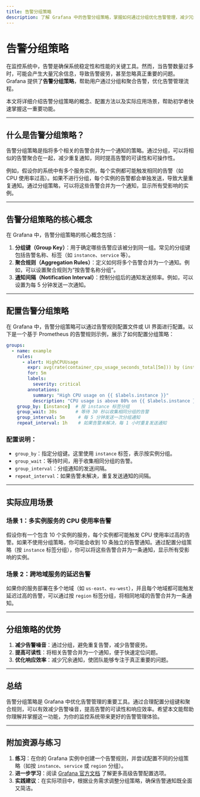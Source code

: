 ```yaml
---
title: 告警分组策略
description: 了解 Grafana 中的告警分组策略，掌握如何通过分组优化告警管理，减少冗余告警并提高响应效率。
---
```


# 告警分组策略

在监控系统中，告警是确保系统稳定性和性能的关键工具。然而，当告警数量过多时，可能会产生大量冗余信息，导致告警疲劳，甚至忽略真正重要的问题。Grafana 提供了**告警分组策略**，帮助用户通过分组和聚合告警，优化告警管理流程。

本文将详细介绍告警分组策略的概念、配置方法以及实际应用场景，帮助初学者快速掌握这一重要功能。

---

## 什么是告警分组策略？

告警分组策略是指将多个相关的告警合并为一个通知的策略。通过分组，可以将相似的告警聚合在一起，减少重复通知，同时提高告警的可读性和可操作性。

例如，假设你的系统中有多个服务实例，每个实例都可能触发相同的告警（如 CPU 使用率过高）。如果不进行分组，每个实例的告警都会单独发送，导致大量重复通知。通过分组策略，可以将这些告警合并为一个通知，显示所有受影响的实例。

---

## 告警分组策略的核心概念

在 Grafana 中，告警分组策略的核心概念包括：

1. **分组键（Group Key）**：用于确定哪些告警应该被分到同一组。常见的分组键包括告警名称、标签（如 `instance`、`service` 等）。
2. **聚合规则（Aggregation Rules）**：定义如何将多个告警合并为一个通知。例如，可以设置聚合规则为“按告警名称分组”。
3. **通知间隔（Notification Interval）**：控制分组后的通知发送频率。例如，可以设置为每 5 分钟发送一次通知。

---

## 配置告警分组策略

在 Grafana 中，告警分组策略可以通过告警规则配置文件或 UI 界面进行配置。以下是一个基于 Prometheus 的告警规则示例，展示了如何配置分组策略：

```yaml
groups:
  - name: example
    rules:
      - alert: HighCPUUsage
        expr: avg(rate(container_cpu_usage_seconds_total[5m])) by (instance) > 0.8
        for: 5m
        labels:
          severity: critical
        annotations:
          summary: "High CPU usage on {{ $labels.instance }}"
          description: "CPU usage is above 80% on {{ $labels.instance }}."
    group_by: [instance]  # 按 instance 标签分组
    group_wait: 30s       # 等待 30 秒以收集相同分组的告警
    group_interval: 5m     # 每 5 分钟发送一次分组通知
    repeat_interval: 1h    # 如果告警未解决，每 1 小时重复发送通知
```

### 配置说明：
- `group_by`：指定分组键。这里使用 `instance` 标签，表示按实例分组。
- `group_wait`：等待时间，用于收集相同分组的告警。
- `group_interval`：分组通知的发送间隔。
- `repeat_interval`：如果告警未解决，重复发送通知的间隔。

---

## 实际应用场景

### 场景 1：多实例服务的 CPU 使用率告警
假设你有一个包含 10 个实例的服务，每个实例都可能触发 CPU 使用率过高的告警。如果不使用分组策略，你可能会收到 10 条独立的告警通知。通过配置分组策略（按 `instance` 标签分组），你可以将这些告警合并为一条通知，显示所有受影响的实例。

### 场景 2：跨地域服务的延迟告警
如果你的服务部署在多个地域（如 `us-east`、`eu-west`），并且每个地域都可能触发延迟过高的告警，可以通过按 `region` 标签分组，将相同地域的告警合并为一条通知。

---

## 分组策略的优势

1. **减少告警噪音**：通过分组，避免重复告警，减少告警疲劳。
2. **提高可读性**：将相关告警合并为一个通知，便于快速定位问题。
3. **优化响应效率**：减少冗余通知，使团队能够专注于真正重要的问题。

---

## 总结

告警分组策略是 Grafana 中优化告警管理的重要工具。通过合理配置分组键和聚合规则，可以有效减少告警噪音，提高告警的可读性和响应效率。希望本文能帮助你理解并掌握这一功能，为你的监控系统带来更好的告警管理体验。

---

## 附加资源与练习

1. **练习**：在你的 Grafana 实例中创建一个告警规则，并尝试配置不同的分组策略（如按 `instance`、`service` 或 `region` 分组）。
2. **进一步学习**：阅读 [Grafana 官方文档](https://grafana.com/docs/grafana/latest/alerting/) 了解更多高级告警配置选项。
3. **实践建议**：在实际项目中，根据业务需求调整分组策略，确保告警通知既全面又简洁。
